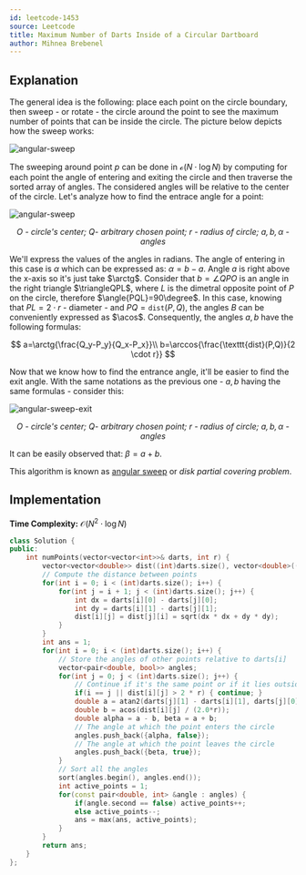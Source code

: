 ```yaml
---
id: leetcode-1453
source: Leetcode
title: Maximum Number of Darts Inside of a Circular Dartboard
author: Mihnea Brebenel
---
```


## Explanation

The general idea is the following: place each point on the circle boundary,
then sweep - or rotate - the circle around the point to see the maximum
number of points that can be inside the circle. The picture below depicts
how the sweep works:

![angular-sweep](./leetcode-1453/angular-sweep.png)

The sweeping around point $p$ can be done in $\mathcal{o}(N \cdot \log{N})$ by 
computing for each point the angle of entering and exiting the circle and then
traverse the sorted array of angles. The considered angles will be relative 
to the center of the circle. Let's analyze how to find the entrace angle for
a point:

![angular-sweep](./leetcode-1453/angular-sweep-enter.png)
<i><center>$O$ - circle's center; $Q$- arbitrary chosen point; $r$ - radius of circle; $a, b, \alpha$ - angles</center></i>

We'll express the values of the angles in radians. The angle of entering in this case is $\alpha$
which can be expressed as: $\alpha = b - a$. Angle $a$ is right above the x-axis so it's just take $\arctg$.
Consider that $b=\angle{QPO}$ is an angle in the right triangle $\triangleQPL$, where $L$ is the dimetral opposite point of $P$ on the 
circle, therefore $\angle{PQL}=90\degree$. In this case, knowing that $PL=2 \cdot r$ - diameter - and $PQ=\texttt{dist}(P,Q)$, the angles $B$
can be conveniently expressed as $\acos$. Consequently, the angles $a, b$ have the following formulas:

$$
a=\arctg{\frac{Q_y-P_y}{Q_x-P_x}}\\
b=\arccos{\frac{\texttt{dist}(P,Q)}{2 \cdot r}}
$$

Now that we know how to find the entrance angle, it'll be easier to find the exit angle.
With the same notations as the previous one - $a, b$ having the same formulas - consider this:

![angular-sweep-exit](./leetcode-1453/angular-sweep-exit.png)
<i><center>$O$ - circle's center; $Q$- arbitrary chosen point; $r$ - radius of circle; $a, b, \alpha$ - angles</center></i>

It can be easily observed that: $\beta = a + b$. 

This algorithm is known as [angular sweep](https://www.geeksforgeeks.org/angular-sweep-maximum-points-can-enclosed-circle-given-radius/) 
or *disk partial covering problem*.

## Implementation

**Time Complexity:** $\mathcal{O}(N^2 \cdot \log{N})$

<LanguageSection>
<CPPSection>

```cpp 
class Solution {
public:
    int numPoints(vector<vector<int>>& darts, int r) {
        vector<vector<double>> dist((int)darts.size(), vector<double>((int)darts.size()));
		// Compute the distance between points
		for(int i = 0; i < (int)darts.size(); i++) {
			for(int j = i + 1; j < (int)darts.size(); j++) {
				int dx = darts[i][0] - darts[j][0];
				int dy = darts[i][1] - darts[j][1];
				dist[i][j] = dist[j][i] = sqrt(dx * dx + dy * dy);
			}
		}
		int ans = 1;
		for(int i = 0; i < (int)darts.size(); i++) {
			// Store the angles of other points relative to darts[i]
			vector<pair<double, bool>> angles;
			for(int j = 0; j < (int)darts.size(); j++) {
				// Continue if it's the same point or if it lies outside any circle
				if(i == j || dist[i][j] > 2 * r) { continue; }
				double a = atan2(darts[j][1] - darts[i][1], darts[j][0] - darts[i][0]);
                double b = acos(dist[i][j] / (2.0*r));
				double alpha = a - b, beta = a + b;
				// The angle at which the point enters the circle
				angles.push_back({alpha, false});
				// The angle at which the point leaves the circle
				angles.push_back({beta, true});
			}
			// Sort all the angles
			sort(angles.begin(), angles.end());
			int active_points = 1;
			for(const pair<double, int> &angle : angles) {
                if(angle.second == false) active_points++;
                else active_points--;
				ans = max(ans, active_points);	
			}
		}
		return ans;
    }
};
```

</CPPSection>
</LanguageSection>
